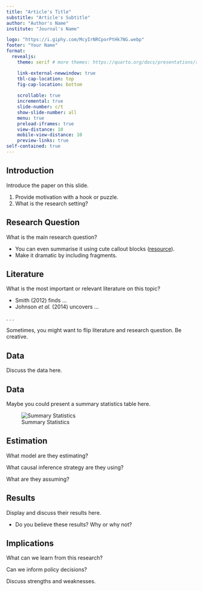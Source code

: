 ```yaml
---
title: "Article's Title"
substitle: "Article's Subtitle"
author: "Author's Name"
institute: "Journal's Name"

logo: "https://i.giphy.com/McyIrNRCporPtHk7NG.webp"
footer: "Your Name"
format:
  revealjs:
    theme: serif # more themes: https://quarto.org/docs/presentations/revealjs/themes.html

    link-external-newwindow: true
    tbl-cap-location: top
    fig-cap-location: bottom
    
    scrollable: true
    incremental: true 
    slide-number: c/t
    show-slide-number: all
    menu: true
    preload-iframes: true
    view-distance: 10
    mobile-view-distance: 10
    preview-links: true
self-contained: true
---
```


## Introduction

Introduce the paper on this slide.

1. Provide motivation with a hook or puzzle.
1. What is the research setting?

## Research Question

What is the main research question?

- You can even summarise it using cute callout blocks ([resource](https://quarto.org/docs/authoring/callouts.html)).
- Make it dramatic by [including]{.fragment} [fragments.]{.fragment}

## Literature {.smaller}

What is the most important or relevant literature on this topic?

::: {.nonincremental}
- Smith (2012) finds ...
- Johnson *et al.* (2014) uncovers ...
:::

. . .

Sometimes, you might want to flip literature and research question. Be creative.

## Data

Discuss the data here.

## Data {.smaller}

Maybe you could present a summary statistics table here.

![Summary Statistics](https://d138zd1ktt9iqe.cloudfront.net/media/seo_landing_files/sneha-summary-statistics-01-1612177729.png)

## Estimation

What model are they estimating?

What causal inference strategy are they using?

What are they assuming?

## Results

Display and discuss their results here.

- Do you believe these results? Why or why not?

## Implications

What can we learn from this research?

Can we inform policy decisions?

Discuss strengths and weaknesses.